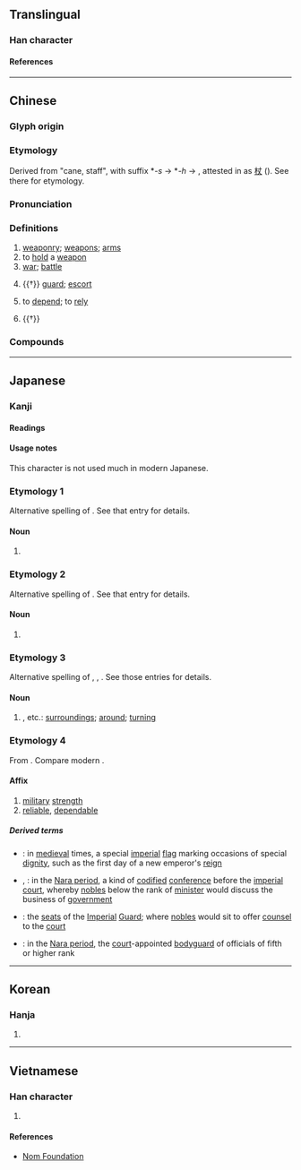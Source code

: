 {{character info}}
==Translingual==

===Han character===
{{Han char|rn=9|rad=人|as=03|sn=5|four=25200|canj=OJK|ids=⿰亻丈}}

====References====
{{Han ref|kx=0092.100|dkj=00371|dj=0195.130|hdz=10113.020|uh=4ED7}}

----

==Chinese==
{{zh-forms}}

===Glyph origin===
{{Han etym}}

===Etymology===
Derived from {{och-l|杖}} "cane, staff", with suffix *''-s'' → *''-h'' → {{zh-l|去聲}}, attested in {{w|Zuozhuan}} as [[杖]] ({{zh-ref|Schuessler, 2007}}). See there for etymology.

===Pronunciation===
{{zh-pron
|m=zhàng
|dg=җон3
|c=zoeng6,zoeng3
|c_note=zoeng3 - "battle" (e.g. {{zh-l|打仗|tr=daa2 zoeng3}})
|h=pfs=
|md=
|mn=qz:tiǒng/tw,xm:tiōng/twv,zz:tiāng
|mn-t=ziang6
|w=
|mc=y
|oc=y
|cat=n,v
}}

===Definitions===
{{zh-hanzi}}

# [[weaponry]]; [[weapon]]s; [[arm]]s
# to [[hold]] a [[weapon]]
# [[war]]; [[battle]]
#: {{zh-x|打仗|to fight a '''battle'''; to go to '''war'''}}
# {{†}} [[guard]]; [[escort]]
# {{lb|zh|departing tone only}} to [[depend]]; to [[rely]]
#: {{zh-x|仗 著[着] 自己 的 權力 為所欲為|to '''rely''' on one's power to do whatever one wants}}
# {{†}} {{zh-alt-form|杖}}

===Compounds===
{{zh-der|儀仗隊|仗劍|仗勢|仗馬無聲|兵仗|仗腰子|仰仗|仗膽兒|仗義|寒蟬仗馬|倚財仗勢|仗托|慷慨仗義|慢仗|依官仗勢|御仗|儀仗|對仗|刀仗|倚官仗勢|仗勢欺人|倚仗|作仗|仗恃|仗義執言|仗勢凌人|依仗|仗義疏財|仙仗|仗義輕財|勝仗|大陣仗|仗義直言|仗賴|任賢仗能|仗衛|打勝仗|槍仗手|死仗|明火執仗|硬仗|打仗|擔仗|疏財仗義|狗仗官勢|憑仗|沒頭仰仗|打水仗|狗仗人勢|炮仗|敗仗|打敗仗|沒投仰仗|爆仗|打雪仗|贓仗|細仗|立仗馬|輕財仗義|軍仗|陣仗|袍仗|衛仗|鎧仗|筆仗|開仗|車仗|負氣仗義|籠仗}}

----

==Japanese==

===Kanji===
{{ja-kanji|grade=|rs=人03}}

====Readings====
{{ja-readings
|goon=じょう<ぢやう
|kanon=しょう<しやう
|kun=つえ-<つゑ-, つわもの-, よ-る
}}

====Usage notes====
This character is not used much in modern Japanese.

===Etymology 1===
Alternative spelling of {{ja-l|杖||tsue}}. See that entry for details.

====Noun====
{{ja-noun|つえ|hhira=つゑ}}

# {{alternative spelling of|ja|sort=つえ|杖||a [[cane]], a [[crook]], a [[walking stick]]}}

===Etymology 2===
Alternative spelling of {{ja-l|兵||tsuwamono}}. See that entry for details.

====Noun====
{{ja-noun|つわもの|hhira=つはもの}}

# {{alternative spelling of|ja|sort=つわもの|兵||[[weaponry]]; a [[soldier]], a [[warrior]]; a [[courageous]] person, a [[brave]]; someone who is very [[confident]], even [[obstinate]]}}

===Etymology 3===
Alternative spelling of {{ja-l|回り}}, {{ja-l|周り}}, {{ja-l|廻り||mawari}}. See those entries for details.

====Noun====
{{ja-noun|まわり|hhira=まはり}}

# {{alternative spelling of|ja|sort=まわり|回り}}, etc.: [[surroundings]]; [[around]]; [[turning]]

===Etymology 4===
From {{der|ja|ltc|仗|sort=しょう'}}. Compare modern {{cog|cmn|仗|tr=zhàng}}.

====Affix====
{{ja-pos|affix|じょう|hhira=ぢやう}}

# [[military]] [[strength]]
# [[reliable]], [[dependable]]

=====Derived terms=====
{{der-top}}
* {{ja-l|仗旗|じょうき|jōki}}: in [[medieval]] times, a special [[imperial]] [[flag]] marking occasions of special [[dignity]], such as the first day of a new emperor's [[reign]]
* {{ja-l|仗議}}, {{ja-l|仗儀|じょうぎ|jōgi}}: in the [[w:Nara period|Nara period]], a kind of [[codify|codified]] [[conference]] before the [[imperial]] [[court]], whereby [[公家#Japanese|noble]]s below the rank of [[minister]] would discuss the business of [[government]]
* {{ja-l|仗座|じょうざ|jōza}}: the [[seat]]s of the [[imperial|Imperial]] [[guard|Guard]]; where [[公家#Japanese|noble]]s would sit to offer [[counsel]] to the [[court]]
* {{ja-l|仗身|じょうしん|jōshin}}: in the [[w:Nara period|Nara period]], the [[court]]-appointed [[bodyguard]] of officials of fifth or higher rank
{{der-bottom}}

----

==Korean==

===Hanja===
{{ko-hanja|장}}

# {{rfdef|ko|sort=人03}}

----

==Vietnamese==

===Han character===
{{vi-readings|reading=[[trượng]], [[dượng]]|rs=人03}}

# {{rfdef|vi|sort=人03}}

====References====
* [http://nomfoundation.org/common/nom_details.php?codepoint=4ed7 Nom Foundation]